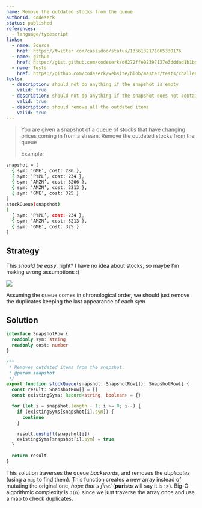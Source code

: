```yaml
---
name: Remove the outdated stocks from the queue
authorId: codeserk
status: published
references:
  - language/typescript
links:
  - name: Source
    href: https://twitter.com/cassidoo/status/1356132171665330176
  - name: github
    href: https://gist.github.com/codeserk/d0272ffe02397127e3dddad1b1bdd281
  - name: Tests
    href: https://github.com/codeserk/website/blob/master/tests/challenge/remove-the-outdated-stocks-from-the-queue.spec.ts
tests:
  - description: should not do anything if the snapshot is empty
    valid: true
  - description: should not do anything if the snapshot does not contain outdated items
    valid: true
  - description: should remove all the outdated items
    valid: true
---
```


> You are given a snapshot of a queue of stocks that have changing prices coming in from a stream. Remove the outdated stocks from the queue
>
> Example:

```bash
snapshot = [
  { sym: ‘GME’, cost: 280 },
  { sym: ‘PYPL’, cost: 234 },
  { sym: ‘AMZN’, cost: 3206 },
  { sym: ‘AMZN’, cost: 3213 },
  { sym: ‘GME’, cost: 325 }
]
stockQueue(snapshot)
[
  { sym: ‘PYPL’, cost: 234 },
  { sym: ‘AMZN’, cost: 3213 },
  { sym: ‘GME’, cost: 325 }
]
```

## Strategy

This _should be easy_, right? I have no idea about stocks, so maybe I'm making wrong assumptions :(

![](/image/challenge/remove-the-outdated-stocks-from-the-queue/not-stonks.jpg)

Assuming the queue comes in chronological order, we should just remove the duplicates keeping the last appearance of each _sym_

## Solution

```ts
interface SnapshotRow {
  readonly sym: string
  readonly cost: number
}

/**
 * Removes outdated items from the snapshot.
 * @param snapshot
 */
export function stockQueue(snapshot: SnapshotRow[]): SnapshotRow[] {
  const result: SnapshotRow[] = []
  const existingSyms: Record<string, boolean> = {}

  for (let i = snapshot.length - 1; i >= 0; i--) {
    if (existingSyms[snapshot[i].sym]) {
      continue
    }

    result.unshift(snapshot[i])
    existingSyms[snapshot[i].sym] = true
  }

  return result
}
```

This solution traverses the queue _backwards_, and removes the _duplicates_ (using a `map` to find them). This function creates a new array instead of mutating the original one, _hope that's fine!_ (**purists** will say it is :>). Big-O algorithmic complexity is `O(n)` since we just traverse the array once and use a map to check duplicates.
